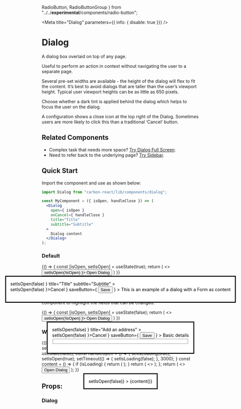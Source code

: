   RadioButton,
  RadioButtonGroup
} from "../../__experimental__/components/radio-button";

<Meta
  title="Dialog"
  parameters={{ info: { disable: true }}}
/>

# Dialog
A dialog box overlaid on top of any page.

Useful to perform an action in context without navigating the user to a separate page.

Several pre-set widths are available - the height of the dialog will flex to fit the content. It’s best to avoid dialogs that are taller than the user’s viewport height. Typical user viewport heights can be as little as 650 pixels.

Choose whether a dark tint is applied behind the dialog which helps to focus the user on the dialog.

A configuration shows a close icon at the top right of the Dialog. Sometimes users are more likely to click this than a traditional ‘Cancel’ button.

## Related Components
- Complex task that needs more space? [Try Dialog Full Screen](/?path=/docs/dialog-full-screen--default-story "Dialog Full Screen").
- Need to refer back to the underlying page? [Try Sidebar](/?path=/docs/sidebar--default-story "Sidebar").

## Quick Start

Import the component and use as shown below:

```jsx
import Dialog from "carbon-react/lib/components/dialog";

const MyComponent = ({ isOpen, handleClose }) => (
  <Dialog
    open={ isOpen }
    onCancel={ handleClose }
    title="Title"
    subtitle="Subtitle"
  >
    Dialog content
  </Dialog>
);
```

### Default

<Preview>
  <Story name="default" parameters={{ chromatic: { disable: true }}}>
    {() => {
      const [isOpen, setIsOpen] = useState(true);
      return (
        <>
          <Button onClick={ () => setIsOpen(!isOpen) }>
            Open Dialog
          </Button>
          <Dialog
            open={ isOpen }
            onCancel={ () => setIsOpen(false) }
            title="Title"
            subtitle="Subtitle"
          >
            <Form
              stickyFooter={ true }
              leftSideButtons={ <Button onClick={ () => setIsOpen(false) }>Cancel</Button> }
              saveButton={ <Button buttonType='primary' type='submit'>Save</Button> }
            >
              <Typography>This is an example of a dialog with a Form as content</Typography>
              <Textbox label='First Name' />
              <Textbox label='Middle Name' />
              <Textbox label='Surname' />
              <Textbox label='Birth Place' />
              <Textbox label='Favourite Colour' />
              <Textbox label='Address' />
            </Form>
          </Dialog>
        </>
      )
    }}
  </Story>
</Preview>

### Editable

When mixing editable and non-editable content, you can use the <LinkTo kind='Design System/Box'>Box</LinkTo> component to highlight the fields that can be changed.

<Preview>
  <Story name="editable" parameters={{ chromatic: { disable: true }}}>
    {() => {
      const [isOpen, setIsOpen] = useState(false);
      return (
        <>
          <Button onClick={ () => setIsOpen(!isOpen) }>
            Open Dialog
          </Button>
          <Dialog
            open={ isOpen }
            onCancel={ () => setIsOpen(false) }
            title="Add an address"
          >
            <Form
              stickyFooter={ true }
              leftSideButtons={ <Button onClick={ () => setIsOpen(false) }>Cancel</Button> }
              saveButton={ <Button buttonType='primary' type='submit'>Save</Button> }
            >
              <Typography variant="h3" mb="32px">Basic details</Typography>
              <RadioButtonGroup
              legend="How do you want to create this address?"
              legendInline
              value="1"
              legendWidth={40}
            >
              <RadioButton
                value="1"
                label="Create a new Address"                
                size="large"
                disabled
              />
              <RadioButton
                value="2"
                label="Select an Existing address"                
                size="large"
                disabled
              />
            </RadioButtonGroup>
              <Box p="24px" bg="slateTint90" ml="88px">
                <Textbox labelInline label='Property Name' />
                <Fieldset>
                  <Textbox labelInline label='Address Line 1' />
                  <Textbox labelInline label='Address Line 2' />
                  <Textbox labelInline label='Town' />
                  <Textbox labelInline label='City' />
                  <Textbox labelInline label='Postcode' />
                </Fieldset>
              </Box>
            </Form>
          </Dialog>
        </>
      )
    }}
  </Story>
</Preview>

### With dynamic content 

<Preview>
  <Story name="dynamic content" parameters={{ chromatic: { disable: true }}}>
    {()=>{
      const [isLoading, setIsLoading] = useState(false);
      const [isOpen, setIsOpen] = useState(false);
      const [addContent, setAddContent] = useState(false);
      const handleOpen = () => {
        setIsLoading(true);
        setIsOpen(true);
        setTimeout(() => {
          setIsLoading(false);
        }, 3000);
      }
    const content = () => {
      if (isLoading) {
        return (
          <Loader
            isActive
            isInsideButton={false}
            size="small"
            style={{
              textAlign: "left"
            }}
          />
        );
      }
    return (
      <>
        <Textbox label="Textbox 1" labelInline />
        <Textbox label="Textbox 2" labelInline />
        <Textbox label="Textbox 3" labelInline />
        <Textbox label="Textbox 4" labelInline />
        <Textbox label="Textbox 5" labelInline />
        <Textbox label="Textbox 6" labelInline />
        <Textbox label="Textbox 7" labelInline />
      </>
    );
  };
  return (
    <>
    <Button onClick={handleOpen}>Open Dialog</Button>
        <Dialog
          size="medium"
          open={isOpen}
          title="Dialog with dynamic content"
          isLoading="isLoading"
          onCancel={() => setIsOpen(false)}
        >
          {content()}
        </Dialog>
    </>
  );
    }}
  </Story>
</Preview>

## Props:

### Dialog

<Props of={Dialog} />
